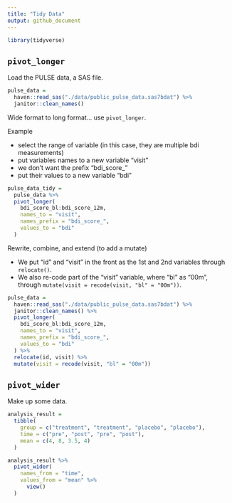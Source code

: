 ```yaml
---
title: "Tidy Data"
output: github_document
---
```


```r
library(tidyverse)
```


## `pivot_longer`
Load the PULSE data, a SAS file.

```r
pulse_data = 
  haven::read_sas("./data/public_pulse_data.sas7bdat") %>% 
  janitor::clean_names()
```

Wide format to long format... use `pivot_longer`.

Example

- select the range of variable (in this case, they are multiple bdi measurements)
- put variables names to a new variable "visit"
- we don't want the prefix "bdi_score_"
- put their values to a new variable "bdi"

```r
pulse_data_tidy = 
  pulse_data %>% 
  pivot_longer(
    bdi_score_bl:bdi_score_12m, 
    names_to = "visit",
    names_prefix = "bdi_score_",
    values_to = "bdi"
  )
```

Rewrite, combine, and extend (to add a mutate)

- We put "id" and "visit" in the front as the 1st and 2nd variables through `relocate()`.
- We also re-code part of the "visit" variable, where "bl" as "00m", through `mutate(visit = recode(visit, "bl" = "00m"))`.

```r
pulse_data = 
  haven::read_sas("./data/public_pulse_data.sas7bdat") %>% 
  janitor::clean_names() %>% 
  pivot_longer(
    bdi_score_bl:bdi_score_12m, 
    names_to = "visit",
    names_prefix = "bdi_score_",
    values_to = "bdi"
  ) %>% 
  relocate(id, visit) %>% 
  mutate(visit = recode(visit, "bl" = "00m"))
```



## `pivot_wider`

Make up some data.
```r
analysis_result = 
  tibble(
    group = c("treatment", "treatment", "placebo", "placebo"),
    time = c("pre", "post", "pre", "post"),
    mean = c(4, 8, 3.5, 4)
  )

analysis_result %>% 
  pivot_wider(
    names_from = "time",
    values_from = "mean" %>% 
      view()
  )
```




